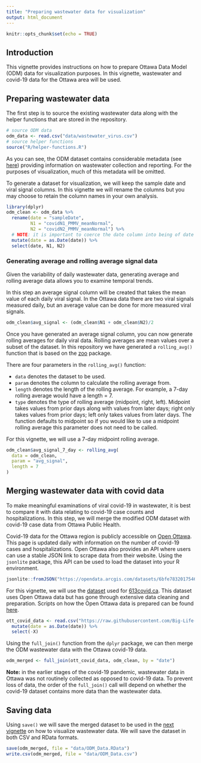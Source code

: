 ```yaml
---
title: "Preparing wastewater data for visualization"
output: html_document
---
```


```r
knitr::opts_chunk$set(echo = TRUE)
```

## Introduction

This vignette provides instructions on how to prepare Ottawa Data Model (ODM) data for visualization purposes. In this vignette, wastewater and covid-19 data for the Ottawa area will be used.

## Preparing wastewater data

The first step is to source the existing wastewater data along with the helper functions that are stored in the repository.

```r
# source ODM data 
odm_data <- read.csv("data/wastewater_virus.csv")
# source helper functions
source("R/helper-functions.R")
```

As you can see, the ODM dataset contains considerable metadata (see [here](https://github.com/Big-Life-Lab/covid-19-wastewater/blob/main/metadata.md)) providing information on wastewater collection and reporting. For the purposes of visualization, much of this metadata will be omitted. 

To generate a dataset for visualization, we will keep the sample date and viral signal columns. In this vignette we will rename the columns but you may choose to retain the column names in your own analysis.

```r
library(dplyr)
odm_clean <- odm_data %>%
  rename(date = "sampleDate",
         N1 = "covidN1_PMMV_meanNormal",
         N2 = "covidN2_PMMV_meanNormal") %>%
  # NOTE: it is important to coerce the date column into being of date class to prevent errors later on 
  mutate(date = as.Date(date)) %>% 
  select(date, N1, N2)
```

### Generating average and rolling average signal data

Given the variability of daily wastewater data, generating average and rolling average data allows you to examine temporal trends. 

In this step an average signal column will be created that takes the mean value of each daily viral signal. In the Ottawa data there are two viral signals measured daily, but an average value can be done for more measured viral signals.

```r
odm_clean$avg_signal <- (odm_clean$N1 + odm_clean$N2)/2
```

Once you have generated an average signal column, you can now generate rolling averages for daily viral data. Rolling averages are mean values over a subset of the dataset. In this repository we have generated a `rolling_avg()` function that is based on the [zoo](https://cran.r-project.org/web/packages/zoo/index.html) package. 

There are four parameters in the `rolling_avg()` function:

* `data` denotes the dataset to be used.
* `param` denotes the column to calculate the rolling average from.
* `length` denotes the length of the rolling average. For example, a 7-day rolling average would have a length = 7.
* `type` denotes the type of rolling average (midpoint, right, left). Midpoint takes values from prior days along with values from later days; right only takes values from prior days; left only takes values from later days. The function defaults to midpoint so if you would like to use a midpoint rolling average this parameter does not need to be called.

For this vignette, we will use a 7-day midpoint rolling average.
```r
odm_clean$avg_signal_7_day <- rolling_avg(
  data = odm_clean,
  param = "avg_signal",
  length = 7
)
```

## Merging wastewater data with covid data

To make meaningful examinations of viral covid-19 in wastewater, it is best to compare it with data relating to covid-19 case counts and hospitalizations. In this step, we will merge the modified ODM dataset with covid-19 case data from Ottawa Public Health.

Covid-19 data for the Ottawa region is publicly accessible on [Open Ottawa](https://open.ottawa.ca/datasets/covid-19-cases-and-deaths-in-ottawa). This page is updated daily with information on the number of covid-19 cases and hospitalizations. Open Ottawa also provides an API where users can use a stable JSON link to scrape data from their website. Using the `jsonlite` package, this API can be used to load the dataset into your R environment.

```r
jsonlite::fromJSON("https://opendata.arcgis.com/datasets/6bfe7832017546e5b30c5cc6a201091b_0/FeatureServer/0/query?where=1%3D1&outFields=*&outSR=4326&f=json")
```

For this vignette, we will use the [dataset](https://github.com/Big-Life-Lab/Ottawa-COVID-Projection/blob/master/Data/Observed%20data/OPH_Observed_COVID_Data.csv) used for [613covid.ca](https://613covid.ca/). This dataset uses Open Ottawa data but has gone through extensive data cleaning and preparation. Scripts on how the Open Ottawa data is prepared can be found [here](https://github.com/Big-Life-Lab/Ottawa-COVID-Projection/blob/master/R/open_ottawa_scripts.R).

```r
ott_covid_data <- read.csv("https://raw.githubusercontent.com/Big-Life-Lab/Ottawa-COVID-Projection/master/Data/Observed%20data/OPH_Observed_COVID_Data.csv") %>%
  mutate(date = as.Date(date)) %>%
  select(-X)
```

Using the `full_join()` function from the `dplyr` package, we can then merge the ODM wastewater data with the Ottawa covid-19 data.

```r
odm_merged <- full_join(ott_covid_data, odm_clean, by = "date")
```

**Note:** in the earlier stages of the covid-19 pandemic, wastewater data in Ottawa was not routinely collected as opposed to covid-19 data. To prevent loss of data, the order of the `full_join()` call will depend on whether the covid-19 dataset contains more data than the wastewater data.

## Saving data

Using `save()` we will save the merged dataset to be used in the [next vignette](visualizing-data.Rmd) on how to visualize wastewater data. We will save the dataset in both CSV and RData formats.

```r
save(odm_merged, file = "data/ODM_Data.RData")
write.csv(odm_merged, file = "data/ODM_Data.csv")
```